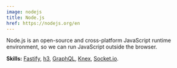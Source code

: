 ```yaml
---
image: nodejs
title: Node.js
href: https://nodejs.org/en
---
```


Node.js is an open-source and cross-platform JavaScript runtime environment, so we can run JavaScript outside the browser.

<span class="block mt-1">
  <strong class="font-medium">Skills:</strong>
  <a 
    class="link" 
    href="https://fastify.dev/"
    title="Fastify"
    aria-label="Fastify"
    target="_blank"
    rel="noreferrer"
  >Fastify</a>,
  <a 
    class="link" 
    href="https://github.com/unjs/h3"
    title="h3"
    aria-label="h3"
    target="_blank"
    rel="noreferrer"
  >h3</a>,
  <a 
    class="link" 
    href="https://graphql.org/"
    title="GraphQL"
    aria-label="GraphQL"
    target="_blank"
    rel="noreferrer"
  >GraphQL</a>,
  <a 
    class="link" 
    href="https://knexjs.org/"
    title="Knex"
    aria-label="Knex"
    target="_blank"
    rel="noreferrer"
  >Knex</a>,
  <a 
    class="link" 
    href="https://socket.io/"
    title="Socket.io"
    aria-label="Socket.io"
    target="_blank"
    rel="noreferrer"
  >Socket.io</a>.
</span>
